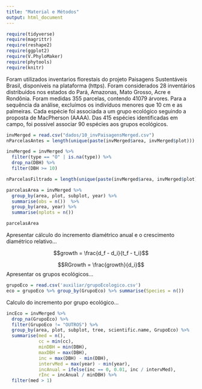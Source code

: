 ```yaml
---
title: "Material e Métodos"
output: html_document
---
```


```r
require(tidyverse)
require(magrittr)
require(reshape2)
require(ggplot2)
require(V.PhyloMaker)
require(phytools)
require(knitr)
```
Foram utilizados inventarios florestais do projeto Paisagens Sustentáveis Brasil, disponíveis na plataforma (https). Foram considerados 28 inventários distribuídos nos estados do Pará, Amazonas, Mato Grosso, Acre e Rondônia. Foram medidas 355 parcelas, contendo 41079 árvores. Para a sequência da análise, excluímos os indivíduos menores que 10 cm e as palmeiras. Cada espécie foi associada a um grupo ecológico seguindo a proposta de MacPherson (AAAA). Das 415 espécies identificadas em campo, foi possivel associar 90 espécies aos grupos ecológicos. 

```r
invMerged = read.csv("dados/10_invPaisagensMerged.csv")
nParcelasAntes = length(unique(paste(invMerged$area, invMerged$plot)))

invMerged = invMerged %>%
  filter(type == "O" | is.na(type)) %>%
  drop_na(DBH) %>%
  filter(DBH >= 10)

nParcelasFiltrado = length(unique(paste(invMerged$area, invMerged$plot)))
```

```r
parcelasArea = invMerged %>%
  group_by(area, plot, subplot, year) %>%
  summarise(obs = n())  %>%
  group_by(area, year) %>%
  summarise(nplots = n())

parcelasArea
```


Apresentar cálculo do incremento diamétrico anual e o crescimento diamétrico relativo...

$$growth = \frac{d_f - d_i}{t_f - t_i}$$

$$RGrowth = \frac{growth}{d_i}$$
Apresentar os grupos ecológicos... 

```r
grupoEco = read.csv('auxiliar/grupoEcologico.csv')
eco = grupoEco %>% group_by(GrupoEco) %>% summarise(Species = n())
```

Calculo do incremento por grupo ecológico...

```r
incEco = invMerged %>%
  drop_na(GrupoEco) %>%
  filter(GrupoEco != "OUTROS") %>%
  group_by(area, plot, subplot, tree, scientific.name, GrupoEco) %>%
  summarise(med = n(),
            cc = min(cc), 
            minDBH = min(DBH), 
            maxDBH = max(DBH), 
            inc = max(DBH) - min(DBH), 
            intervMed = max(year) - min(year), 
            incAnual = ifelse(inc == 0, 0.01, inc / intervMed),
            rInc = incAnual / minDBH) %>%
  filter(med > 1)
  
```


